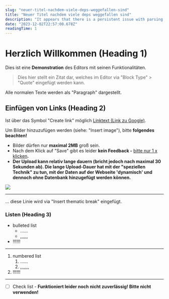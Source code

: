 ```yaml
---
slug: "neuer-titel-nachdem-viele-deps-weggefallen-sind"
title: "Neuer Titel nachdem viele deps weggefallen sind"
description: "It appears that there is a persistent issue with parsing the SVG path data. The challenge is in correctly handling the compact notation and negative numbers within the path data. This requires a more sophisticated parsing approach that can accurately interpret these nuances."
date: "2023-12-02T22:57:00.678Z"
readingTime: 1
---
```

# Herzlich Willkommen (Heading 1)

Dies ist eine **Demonstration** des Editors mit seinen Funktionalitäten.

> Dies hier stellt ein Zitat dar, welches im Editor via "Block Type" > "Quote" eingefügt werden kann.

Alle normalen Texte werden als "Paragraph" dargestellt.

## Einfügen von Links (Heading 2)

Ist über das Symbol "Create link" möglich
[Linktext (Link zu Google)](https://google.de/).

Um Bilder hinzuzufügen werden (siehe: "Insert image"), bitte **folgendes beachten!**&#x20;

* Bilder dürfen nur **maximal 2MB** groß sein.
* Nach dem Klick auf "Save" gibt es leider **kein Feedback -** <u>bitte nur 1 x klicken</u>**.**
* **Der Upload kann relativ lange dauern (bricht jedoch nach maximal 30 Sekunden ab). Die lange Upload-Dauer hat mit der "speziellen Technik" zu tun, mit der Daten auf der Webseite 'dynamisch' und dennoch ohne Datenbank hinzugefügt werden können.**

![](https://raw.githubusercontent.com/J-Zet/cgps-content/main/images/editor-example.png)

***

... diese Linie wird via "Insert thematic break" eingefügt.

### Listen (Heading 3)

* bulleted list
  * ......
  * ,,,,,,
* !!!!!!

***

1. numbered list
   1. ......
   2. ,,,,,,,
2. !!!!!!

***

* [ ] Check list - **Funktioniert leider noch nicht zuverlässig! Bitte nicht verwenden!**